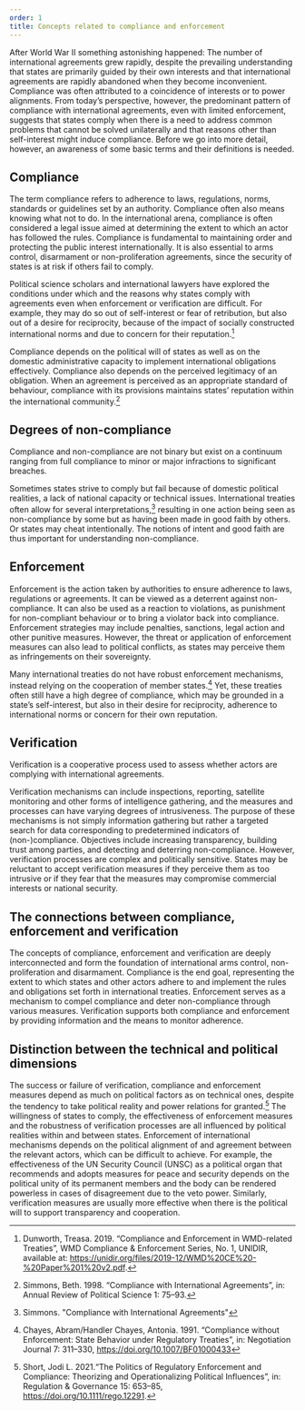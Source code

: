 ```yaml
---
order: 1
title: Concepts related to compliance and enforcement
---
```


After World War II something astonishing happened: The number of international agreements grew rapidly, despite the prevailing understanding that states are primarily guided by their own interests and that international agreements are rapidly abandoned when they become inconvenient. Compliance was often attributed to a coincidence of interests or to power alignments. From today’s perspective, however, the predominant pattern of compliance with international agreements, even with limited enforcement, suggests that states comply when there is a need to address common problems that cannot be solved unilaterally and that reasons other than self-interest might induce compliance. Before we go into more detail, however, an awareness of some basic terms and their definitions is needed.

<LectureVideo smil="/lu13/HSFK-PC_LU13-CH01_17a_250416.smil" provider="video-stream">

  ## Compliance

  The term compliance refers to adherence to laws, regulations, norms, standards or guidelines set by an authority. Compliance often also means knowing what not to do. In the international arena, compliance is often considered a legal issue aimed at determining the extent to which an actor has followed the rules. Compliance is fundamental to maintaining order and protecting the public interest internationally. It is also essential to arms control, disarmament or non-proliferation agreements, since the security of states is at risk if others fail to comply.

  Political science scholars and international lawyers have explored the conditions under which and the reasons why states comply with agreements even when enforcement or verification are difficult. For example, they may do so out of self-interest or fear of retribution, but also out of a desire for reciprocity, because of the impact of socially constructed international norms and due to concern for their reputation.[^1]

  Compliance depends on the political will of states as well as on the domestic administrative capacity to implement international obligations effectively. Compliance also depends on the perceived legitimacy of an obligation. When an agreement is perceived as an appropriate standard of behaviour, compliance with its provisions maintains states’ reputation within the international community.[^2]

  ## Degrees of non-compliance

  Compliance and non-compliance are not binary but exist on a continuum ranging from full compliance to minor or major infractions to significant breaches.

  <Figure
    size="medium"
    src="LU13_inhalte_grafiken_f_28032025_pfade_Grafiken_1.svg"
    caption=""
    alt=""
    credit="Grübelfabrik (CC BY-NC-SA)"
    license=""
  ></Figure>

  Sometimes states strive to comply but fail because of domestic political realities, a lack of national capacity or technical issues. International treaties often allow for several interpretations,[^3] resulting in one action being seen as non-compliance by some but as having been made in good faith by others. Or states may cheat intentionally. The notions of intent and good faith are thus important for understanding non-compliance.

  ## Enforcement
  Enforcement is the action taken by authorities to ensure adherence to laws, regulations or agreements. It can be viewed as a deterrent against non-compliance. It can also be used as a reaction to violations, as punishment for non-compliant behaviour or to bring a violator back into compliance. Enforcement strategies may include penalties, sanctions, legal action and other punitive measures. However, the threat or application of enforcement measures can also lead to political conflicts, as states may perceive them as infringements on their sovereignty.

  Many international treaties do not have robust enforcement mechanisms, instead relying on the cooperation of member states.[^4] Yet, these treaties often still have a high degree of compliance, which may be grounded in a state’s self-interest, but also in their desire for reciprocity, adherence to international norms or concern for their own reputation.

  ## Verification

  Verification is a cooperative process used to assess whether actors are complying with international agreements.

  <Figure
    size="medium"
    src="LU13_inhalte_grafiken_f_28032025_pfade_Grafiken_4.svg"
    caption=""
    alt="A blue figure and a red figure, each holding binoculars, observe the other’s military tanks. A red prohibition sign and legal symbol (§) appear over the tanks, indicating restrictions or verification rules. The image represents mutual inspection or monitoring of each other's military inventory as part of an arms control agreement."
    credit="Grübelfabrik (CC BY-NC-SA)"
    license=""
  ></Figure>

  Verification mechanisms can include inspections, reporting, satellite monitoring and other forms of intelligence gathering, and the measures and processes can have varying degrees of intrusiveness. The purpose of these mechanisms is not simply information gathering but rather a targeted search for data corresponding to predetermined indicators of (non-)compliance. Objectives include increasing transparency, building trust among parties, and detecting and deterring non-compliance. However, verification processes are complex and politically sensitive. States may be reluctant to accept verification measures if they perceive them as too intrusive or if they fear that the measures may compromise commercial interests or national security.

  ## The connections between compliance, enforcement and verification

  The concepts of compliance, enforcement and verification are deeply interconnected and form the foundation of international arms control, non-proliferation and disarmament. Compliance is the end goal, representing the extent to which states and other actors adhere to and implement the rules and obligations set forth in international treaties. Enforcement serves as a mechanism to compel compliance and deter non-compliance through various measures. Verification supports both compliance and enforcement by providing information and the means to monitor adherence.

  <Figure
    size="medium"
    src="LU13_inhalte_grafiken_f_28032025_pfade_Grafiken_3.svg"
    caption=""
    alt=""
    credit="Grübelfabrik (CC BY-NC-SA)"
    license=""
  ></Figure>



</LectureVideo>

## Distinction between the technical and political dimensions

The success or failure of verification, compliance and enforcement measures depend as much on political factors as on technical ones, despite the tendency to take political reality and power relations for granted.[^5] The willingness of states to comply, the effectiveness of enforcement measures and the robustness of verification processes are all influenced by political realities within and between states. Enforcement of international mechanisms depends on the political alignment of and agreement between the relevant actors, which can be difficult to achieve. For example, the effectiveness of the UN Security Council (UNSC) as a political organ that recommends and adopts measures for peace and security depends on the political unity of its permanent members and the body can be rendered powerless in cases of disagreement due to the veto power. Similarly, verification measures are usually more effective when there is the political will to support transparency and cooperation.




[^1]: Dunworth, Treasa. 2019. “Compliance and Enforcement in WMD-related Treaties”, WMD Compliance & Enforcement Series, No. 1, UNIDIR, available at: https://unidir.org/files/2019-12/WMD%20CE%20-%20Paper%201%20v2.pdf.
[^2]: Simmons, Beth. 1998. “Compliance with International Agreements”, in: Annual Review of Political Science 1: 75–93.
[^3]: Simmons. "Compliance with International Agreements"
[^4]: Chayes, Abram/Handler Chayes, Antonia. 1991. “Compliance without Enforcement: State Behavior under Regulatory Treaties”, in: Negotiation Journal 7: 311–330, https://doi.org/10.1007/BF01000433
[^5]: Short, Jodi L. 2021.“The Politics of Regulatory Enforcement and Compliance: Theorizing and Operationalizing Political Influences”, in: Regulation & Governance 15: 653–85, https://doi.org/10.1111/rego.12291.
